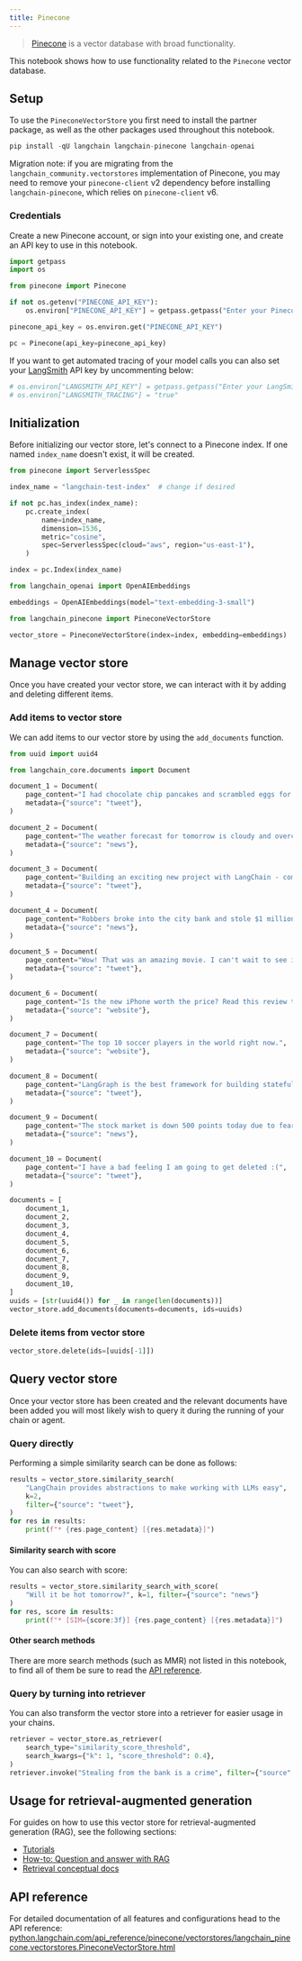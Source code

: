 ```yaml
---
title: Pinecone
---
```


>[Pinecone](https://docs.pinecone.io/docs/overview) is a vector database with broad functionality.

This notebook shows how to use functionality related to the `Pinecone` vector database.

## Setup

To use the `PineconeVectorStore` you first need to install the partner package, as well as the other packages used throughout this notebook.

```python
pip install -qU langchain langchain-pinecone langchain-openai
```

Migration note: if you are migrating from the `langchain_community.vectorstores` implementation of Pinecone, you may need to remove your `pinecone-client` v2 dependency before installing `langchain-pinecone`, which relies on `pinecone-client` v6.

### Credentials

Create a new Pinecone account, or sign into your existing one, and create an API key to use in this notebook.

```python
import getpass
import os

from pinecone import Pinecone

if not os.getenv("PINECONE_API_KEY"):
    os.environ["PINECONE_API_KEY"] = getpass.getpass("Enter your Pinecone API key: ")

pinecone_api_key = os.environ.get("PINECONE_API_KEY")

pc = Pinecone(api_key=pinecone_api_key)
```

If you want to get automated tracing of your model calls you can also set your [LangSmith](https://docs.smith.langchain.com/) API key by uncommenting below:

```python
# os.environ["LANGSMITH_API_KEY"] = getpass.getpass("Enter your LangSmith API key: ")
# os.environ["LANGSMITH_TRACING"] = "true"
```

## Initialization

Before initializing our vector store, let's connect to a Pinecone index. If one named `index_name` doesn't exist, it will be created.

```python
from pinecone import ServerlessSpec

index_name = "langchain-test-index"  # change if desired

if not pc.has_index(index_name):
    pc.create_index(
        name=index_name,
        dimension=1536,
        metric="cosine",
        spec=ServerlessSpec(cloud="aws", region="us-east-1"),
    )

index = pc.Index(index_name)
```

```python
from langchain_openai import OpenAIEmbeddings

embeddings = OpenAIEmbeddings(model="text-embedding-3-small")
```

```python
from langchain_pinecone import PineconeVectorStore

vector_store = PineconeVectorStore(index=index, embedding=embeddings)
```

## Manage vector store

Once you have created your vector store, we can interact with it by adding and deleting different items.

### Add items to vector store

We can add items to our vector store by using the `add_documents` function.

```python
from uuid import uuid4

from langchain_core.documents import Document

document_1 = Document(
    page_content="I had chocolate chip pancakes and scrambled eggs for breakfast this morning.",
    metadata={"source": "tweet"},
)

document_2 = Document(
    page_content="The weather forecast for tomorrow is cloudy and overcast, with a high of 62 degrees.",
    metadata={"source": "news"},
)

document_3 = Document(
    page_content="Building an exciting new project with LangChain - come check it out!",
    metadata={"source": "tweet"},
)

document_4 = Document(
    page_content="Robbers broke into the city bank and stole $1 million in cash.",
    metadata={"source": "news"},
)

document_5 = Document(
    page_content="Wow! That was an amazing movie. I can't wait to see it again.",
    metadata={"source": "tweet"},
)

document_6 = Document(
    page_content="Is the new iPhone worth the price? Read this review to find out.",
    metadata={"source": "website"},
)

document_7 = Document(
    page_content="The top 10 soccer players in the world right now.",
    metadata={"source": "website"},
)

document_8 = Document(
    page_content="LangGraph is the best framework for building stateful, agentic applications!",
    metadata={"source": "tweet"},
)

document_9 = Document(
    page_content="The stock market is down 500 points today due to fears of a recession.",
    metadata={"source": "news"},
)

document_10 = Document(
    page_content="I have a bad feeling I am going to get deleted :(",
    metadata={"source": "tweet"},
)

documents = [
    document_1,
    document_2,
    document_3,
    document_4,
    document_5,
    document_6,
    document_7,
    document_8,
    document_9,
    document_10,
]
uuids = [str(uuid4()) for _ in range(len(documents))]
vector_store.add_documents(documents=documents, ids=uuids)
```

### Delete items from vector store

```python
vector_store.delete(ids=[uuids[-1]])
```

## Query vector store

Once your vector store has been created and the relevant documents have been added you will most likely wish to query it during the running of your chain or agent.

### Query directly

Performing a simple similarity search can be done as follows:

```python
results = vector_store.similarity_search(
    "LangChain provides abstractions to make working with LLMs easy",
    k=2,
    filter={"source": "tweet"},
)
for res in results:
    print(f"* {res.page_content} [{res.metadata}]")
```

#### Similarity search with score

You can also search with score:

```python
results = vector_store.similarity_search_with_score(
    "Will it be hot tomorrow?", k=1, filter={"source": "news"}
)
for res, score in results:
    print(f"* [SIM={score:3f}] {res.page_content} [{res.metadata}]")
```

#### Other search methods

There are more search methods (such as MMR) not listed in this notebook, to find all of them be sure to read the [API reference](https://python.langchain.com/api_reference/pinecone/vectorstores/langchain_pinecone.vectorstores.PineconeVectorStore.html).

### Query by turning into retriever

You can also transform the vector store into a retriever for easier usage in your chains.

```python
retriever = vector_store.as_retriever(
    search_type="similarity_score_threshold",
    search_kwargs={"k": 1, "score_threshold": 0.4},
)
retriever.invoke("Stealing from the bank is a crime", filter={"source": "news"})
```

## Usage for retrieval-augmented generation

For guides on how to use this vector store for retrieval-augmented generation (RAG), see the following sections:

- [Tutorials](/oss/langchain/rag)
- [How-to: Question and answer with RAG](https://python.langchain.com/docs/how_to/#qa-with-rag)
- [Retrieval conceptual docs](https://python.langchain.com/docs/concepts/retrieval)

## API reference

For detailed documentation of all features and configurations head to the API reference: [python.langchain.com/api_reference/pinecone/vectorstores/langchain_pinecone.vectorstores.PineconeVectorStore.html](https://python.langchain.com/api_reference/pinecone/vectorstores/langchain_pinecone.vectorstores.PineconeVectorStore.html)

